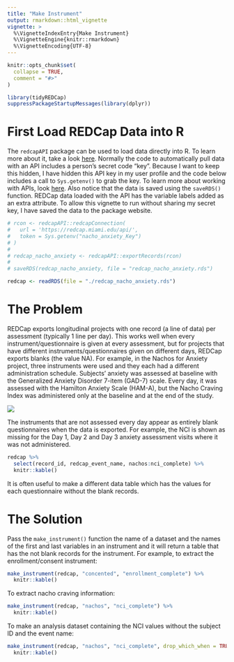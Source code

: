 ```yaml
---
title: "Make Instrument"
output: rmarkdown::html_vignette
vignette: >
  %\VignetteIndexEntry{Make Instrument}
  %\VignetteEngine{knitr::rmarkdown}
  %\VignetteEncoding{UTF-8}
---
```


```r
knitr::opts_chunk$set(
  collapse = TRUE,
  comment = "#>"
)
```

```r
library(tidyREDCap)
suppressPackageStartupMessages(library(dplyr))
```

# First Load REDCap Data into R
The `redcapAPI` package can be used to load data directly into R.  To learn more about it, take a look [here](https://github.com/nutterb/redcapAPI/wiki).  Normally the code to automatically pull data with an API includes a person's secret code "key".  Because I want to keep this hidden, I have hidden this API key in my user profile and the code below includes a call to `Sys.getenv()` to grab the key.  To learn more about working with APIs, look [here](https://daattali.gitbooks.io/stat545-ubc-github-io/bit003_api-key-env-var.html). Also notice that the data is saved using the `saveRDS()` function. REDCap data loaded with the API has the variable labels added as an extra attribute.  To allow this vignette to run without sharing my secret key, I have saved the data to the package website.

```r

# rcon <- redcapAPI::redcapConnection(
#   url = 'https://redcap.miami.edu/api/',
#   token = Sys.getenv("nacho_anxiety_Key")
# )
# 
# redcap_nacho_anxiety <- redcapAPI::exportRecords(rcon)
# 
# saveRDS(redcap_nacho_anxiety, file = "redcap_nacho_anxiety.rds")

redcap <- readRDS(file = "./redcap_nacho_anxiety.rds")
```

# The Problem 

REDCap exports longitudinal projects with one record (a line of data) per assessment (typically 1 line per day).  This works well when every instrument/questionnaire is given at every assessment, but for projects that have different instruments/questionnaires given on different days, REDCap exports blanks (the value NA).  For example, in the Nachos for Anxiety project, three instruments were used and they each had a different administration schedule. Subjects' anxiety was assessed at baseline with the Generalized Anxiety Disorder 7-item (GAD-7) scale. Every day, it was assessed with the Hamilton Anxiety Scale (HAM-A), but the Nacho Craving Index was administered only at the baseline and at the end of the study. 

![](./schedule.png)

The instruments that are not assessed every day appear as entirely blank questionnaires when the data is exported.  For example, the NCI is shown as missing for the Day 1, Day 2 and Day 3 anxiety assessment visits where it was not administered. 

```r
redcap %>% 
  select(record_id, redcap_event_name, nachos:nci_complete) %>% 
  knitr::kable()
```

It is often useful to make a different data table which has the values for each questionnaire without the blank records. 

# The Solution

Pass the `make_instrument()` function the name of a dataset and the names of the first and last variables in an instrument and it will return a table that has the not blank records for the instrument.  For example, to extract the enrollment/consent instrument:

```r
make_instrument(redcap, "concented", "enrollment_complete") %>% 
  knitr::kable()
```

To extract nacho craving information:

```r
make_instrument(redcap, "nachos", "nci_complete") %>% 
  knitr::kable()
```

To make an analysis dataset containing the NCI values without the subject ID and the event name:

```r
make_instrument(redcap, "nachos", "nci_complete", drop_which_when = TRUE) %>% 
  knitr::kable()
```

